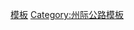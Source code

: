{{Navbox
|state=autocollapse
|image=[[Image:I-85.svg|40px]]
|name=85号州际公路及其辅助线
|title=[[85号州际公路|<font color=white>85号州际公路</font>]]<font color=white>及其</font>[[美國州際公路輔助線列表|<font color=white>辅助线</font>]]
|titlestyle= background:#006A4D; color:white;
|listclass=hlist
|list1 =*'''[[85号州际公路亚拉巴马州段|亚拉巴马州段]]'''
**[[685号州际公路|685]]<sup>2</sup>
*'''[[85号州际公路佐治亚州段|佐治亚州段]]'''
**[[185号州际公路 (佐治亚州)|185]]
**[[285号州际公路|285]]
**[[485号州际公路 (佐治亚州)|485]]<sup>1</sup>
**[[985号州际公路|985]]
*'''[[85号州际公路南卡罗来纳州段|南卡罗来纳州段]]'''
**[[185号州际公路 (南卡罗来纳州)|185]]
**[[385号州际公路|385]]
**[[585号州际公路|585]]
*'''[[85号州际公路北卡罗来纳州段|北卡罗来纳州段]]'''
**[[285号州际公路 (北卡罗来纳州)|285]]<sup>2</sup>
**[[485号州际公路|485]]
**[[785号州际公路|785]]
**[[147号北卡罗来纳州州道|885]]<sup>3</sup>
*'''[[85号州际公路弗吉尼亚州段|弗吉尼亚州段]]'''
**[[785号州际公路|785]]<sup>2</sup>

|list2=*<sup>1</sup>取消
*<sup>2</sup>未来
*<sup>3</sup>已规划
}}
<noinclude>
[[Category:85号州际公路|模板]]
[[Category:州际公路模板]]
</noinclude>